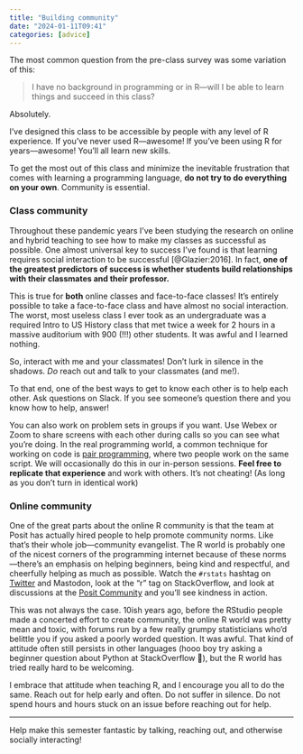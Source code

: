 ```yaml
---
title: "Building community"
date: "2024-01-11T09:41"
categories: [advice]
---
```


The most common question from the pre-class survey was some variation of this:

> I have no background in programming or in R—will I be able to learn things and succeed in this class?

Absolutely.

I’ve designed this class to be accessible by people with any level of R experience. If you’ve never used R—awesome! If you’ve been using R for years—awesome! You’ll all learn new skills.

To get the most out of this class and minimize the inevitable frustration that comes with learning a programming language, **do not try to do everything on your own**. Community is essential.

### Class community

Throughout these pandemic years I've been studying the research on online and hybrid teaching to see how to make my classes as successful as possible. One almost universal key to success I've found is that learning requires social interaction to be successful [@Glazier:2016]. In fact, **one of the greatest predictors of success is whether students build relationships with their classmates and their professor.**

This is true for **both** online classes and face-to-face classes! It's entirely possible to take a face-to-face class and have almost no social interaction. The worst, most useless class I ever took as an undergraduate was a required Intro to US History class that met twice a week for 2 hours in a massive auditorium with 900 (!!!) other students. It was awful and I learned nothing.

So, interact with me and your classmates! Don't lurk in silence in the shadows. *Do* reach out and talk to your classmates (and me!).

To that end, one of the best ways to get to know each other is to help each other. Ask questions on Slack. If you see someone's question there and you know how to help, answer! 

You can also work on problem sets in groups if you want. Use Webex or Zoom to share screens with each other during calls so you can see what you're doing. In the real programming world, a common technique for working on code is [pair programming](https://en.wikipedia.org/wiki/Pair_programming), where two people work on the same script. We will occasionally do this in our in-person sessions. **Feel free to replicate that experience** and work with others. It's not cheating! (As long as you don't turn in identical work)

### Online community

One of the great parts about the online R community is that the team at Posit has actually hired people to help promote community norms. Like that's their whole job—community evangelist. The R world is probably one of the nicest corners of the programming internet because of these norms—there's an emphasis on helping beginners, being kind and respectful, and cheerfully helping as much as possible. Watch the `#rstats` hashtag on [Twitter](https://twitter.com/hashtag/rstats) and Mastodon, look at the "r" tag on StackOverflow, and look at discussions at the [Posit Community](https://community.rstudio.com/) and you'll see kindness in action.

This was not always the case. 10ish years ago, before the RStudio people made a concerted effort to create community, the online R world was pretty mean and toxic, with forums run by a few really grumpy statisticians who'd belittle you if you asked a poorly worded question. It was awful. That kind of attitude often still persists in other languages (hooo boy try asking a beginner question about Python at StackOverflow 😬), but the R world has tried really hard to be welcoming. 

I embrace that attitude when teaching R, and I encourage you all to do the same. Reach out for help early and often. Do not suffer in silence. Do not spend hours and hours stuck on an issue before reaching out for help.

---

Help make this semester fantastic by talking, reaching out, and otherwise socially interacting!

